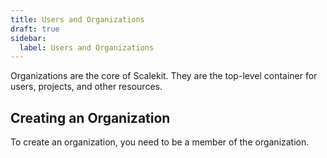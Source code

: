 ```yaml
---
title: Users and Organizations
draft: true
sidebar:
  label: Users and Organizations
---
```


Organizations are the core of Scalekit. They are the top-level container for users, projects, and other resources.

## Creating an Organization

To create an organization, you need to be a member of the organization.
